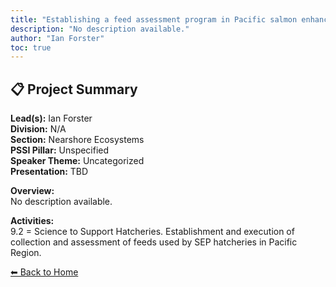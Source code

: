 ```yaml
---
title: "Establishing a feed assessment program in Pacific salmon enhancement hatcheries"
description: "No description available."
author: "Ian Forster"
toc: true
---
```


## 📋 Project Summary

**Lead(s):** Ian Forster  
**Division:** N/A  
**Section:** Nearshore Ecosystems  
**PSSI Pillar:** Unspecified  
**Speaker Theme:** Uncategorized  
**Presentation:** TBD  

**Overview:**  
No description available.   

**Activities:**  
9.2 = Science to Support Hatcheries. Establishment and execution of collection and assessment of feeds used by SEP hatcheries in Pacific Region.

[⬅ Back to Home](../index.qmd)
